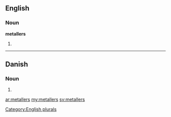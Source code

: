 ==English==

===Noun===
'''metallers'''

# {{plural of|[[metaller]]}}

[[Category:English plurals]]

----

==Danish==

===Noun===
{{infl|da|noun form|g=n}}

# {{form of|genitive plural indefinite|metal|lang=da}}

[[ar:metallers]]
[[my:metallers]]
[[sv:metallers]]